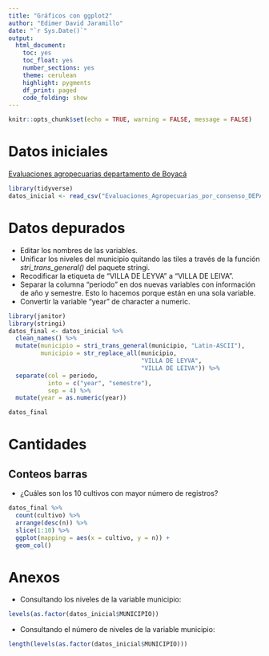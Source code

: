```yaml
---
title: "Gráficos con ggplot2"
author: "Edimer David Jaramillo"
date: "`r Sys.Date()`"
output: 
  html_document:
    toc: yes
    toc_float: yes
    number_sections: yes
    theme: cerulean
    highlight: pygments
    df_print: paged
    code_folding: show
---
```


```r
knitr::opts_chunk$set(echo = TRUE, warning = FALSE, message = FALSE)
```

# Datos iniciales

[Evaluaciones agropecuarias departamento de Boyacá](https://www.datos.gov.co/Agricultura-y-Desarrollo-Rural/Evaluaciones-Agropecuarias-por-consenso-DEPARTAMEN/u958-pr9h)

```r
library(tidyverse)
datos_inicial <- read_csv("Evaluaciones_Agropecuarias_por_consenso_DEPARTAMENTO_DE_BOYAC_.csv")
```

# Datos depurados

- Editar los nombres de las variables.
- Unificar los niveles del municipio quitando las tiles a través de la función *stri_trans_general()* del paquete stringi.
- Recodificar la etiqueta de "VILLA DE LEYVA" a "VILLA DE LEIVA". 
- Separar la columna "periodo" en dos nuevas variables con información de año y semestre. Esto lo hacemos porque están en una sola variable.
- Convertir la variable "year" de character a numeric.

```r
library(janitor)
library(stringi)
datos_final <- datos_inicial %>% 
  clean_names() %>% 
  mutate(municipio = stri_trans_general(municipio, "Latin-ASCII"),
         municipio = str_replace_all(municipio,
                                     "VILLA DE LEYVA",
                                     "VILLA DE LEIVA")) %>% 
  separate(col = periodo,
           into = c("year", "semestre"),
           sep = 4) %>% 
  mutate(year = as.numeric(year)) 

datos_final
```

# Cantidades

## Conteos barras

- ¿Cuáles son los 10 cultivos con mayor número de registros?

```r
datos_final %>% 
  count(cultivo) %>% 
  arrange(desc(n)) %>% 
  slice(1:10) %>% 
  ggplot(mapping = aes(x = cultivo, y = n)) +
  geom_col()
```


# Anexos

- Consultando los niveles de la variable municipio:

```r
levels(as.factor(datos_inicial$MUNICIPIO))
```

- Consultando el número de niveles de la variable municipio:

```r
length(levels(as.factor(datos_inicial$MUNICIPIO)))
```

